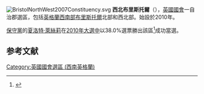 [[File:BristolNorthWest2007Constituency.svg|right]]
'''西北布里斯托爾'''（{{lang-en|Bristol North West}}），[[英國|英國]][[英國國會|國會]]一自治郡選區，包括[[英格蘭|英格蘭]][[西南英格蘭|西南部]][[布里斯托爾|布里斯托爾]]北部和西北部。始設於2010年。

[[保守黨_(英國)|保守黨]]的[[夏洛特·萊絲莉|夏洛特·萊絲莉]]在[[2010年英國大選|2010年大選中]]以38.0%選票勝出該區<ref name="">{{cite news
|publisher=[[英國廣播公司|英國廣播公司]]
|date=2010年5月7日
|title=Election 2010/Constituency/Bristol North West
|url=http://news.bbc.co.uk/1/shared/election2010/results/constituency/a71.stm
|accessdate=2010年6月15日
|archive-date=2017年8月23日
|archive-url=https://web.archive.org/web/20170823105600/http://news.bbc.co.uk/1/shared/election2010/results/constituency/a71.stm
|dead-url=no
}}</ref>成功當選。

==参考文献==
<div class="references-small">
<references></references>
</div>
{{DEFAULTSORT:Bristol North West (UK Parliament constituency)}}
[[Category:英國國會選區_(西南英格蘭)|Category:英國國會選區 (西南英格蘭)]]